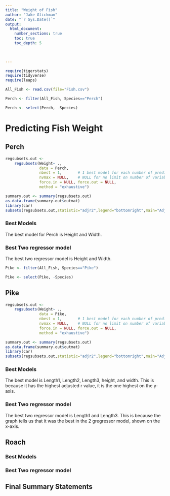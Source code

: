 ```yaml
---
title: "Weight of Fish"
author: "Jake Glickman"
date: "`r Sys.Date()`"  
output: 
  html_document:
    number_sections: true
    toc: true
    toc_depth: 5

 
    
---
```



```r
require(tigerstats)
require(tidyverse)
require(leaps)
```

```r
All_Fish <- read.csv(file="Fish.csv")
```

```r
Perch <- filter(All_Fish, Species=="Perch")
```

```r
Perch <- select(Perch, -Species)
```

# Predicting Fish Weight



## Perch

```r
regsubsets.out <-
    regsubsets(Weight~ .,
               data = Perch,
               nbest = 1,       # 1 best model for each number of predictors
               nvmax = NULL,    # NULL for no limit on number of variables
               force.in = NULL, force.out = NULL,
               method = "exhaustive")

summary.out <- summary(regsubsets.out)
as.data.frame(summary.out$outmat)
library(car)
subsets(regsubsets.out,statistic="adjr2",legend="bottomright",main="Adjusted R^2")
```

### Best Models

The best model for Perch is Height and Width.

### Best Two regressor model

The best two regressor model is Height and Width.


```r
Pike <- filter(All_Fish, Species=="Pike")
```

```r
Pike <- select(Pike, -Species)
```


## Pike

```r
regsubsets.out <-
    regsubsets(Weight~ .,
               data = Pike,
               nbest = 1,       # 1 best model for each number of predictors
               nvmax = NULL,    # NULL for no limit on number of variables
               force.in = NULL, force.out = NULL,
               method = "exhaustive")

summary.out <- summary(regsubsets.out)
as.data.frame(summary.out$outmat)
library(car)
subsets(regsubsets.out,statistic="adjr2",legend="bottomright",main="Adjusted R^2")
```

### Best Models

The best model is Length1, Length2, Length3, height, and width. This is because it has the highest adjusted r value, it is the one highest on the y-axis.

### Best Two regressor model

The best two regressor model is Length1 and Length3. This is because the graph tells us that it was the best in the 2 gregressor model, shown on the x-axis.


## Roach

### Best Models

### Best Two regressor model

## Final Summary Statements